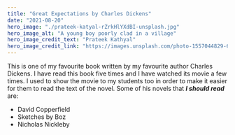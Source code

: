 ```yaml
---
title: "Great Expectations by Charles Dickens"
date: "2021-08-20"
hero_image: "./prateek-katyal-rZrkHlYXdBI-unsplash.jpg"
hero_image_alt: "A young boy poorly clad in a village"
hero_image_credit_text: "Prateek Kathyal"
hero_image_credit_link: "https://images.unsplash.com/photo-1557044829-6daf591ba2f9?ixid=MnwxMjA3fDB8MHxwaG90by1wYWdlfHx8fGVufDB8fHx8&ixlib=rb-1.2.1&auto=format&fit=crop&w=1350&q=80"
---
```


This is one of my favourite book written by my favourite author Charles Dickens. I have read this book five times and I have watched its movie a few times. I used to show the movie to my students too in order to make it easier for them to read the text of the novel.
Some of his novels that ***I should read*** are:

* David Copperfield
* Sketches by Boz
* Nicholas Nickleby 
